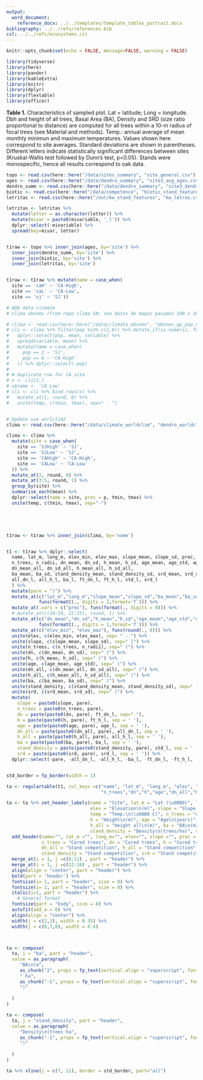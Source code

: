 ```yaml
---
output:
  word_document:
    reference_docx: ../../templates/template_tables_portrait.docx
bibliography: ../../refs/references.bib
csl: ../../refs/ecosystems.csl
---
```


```r
knitr::opts_chunk$set(echo = FALSE, message=FALSE, warning = FALSE)
```

```r
library(tidyverse)
library(here)
library(pander)
library(kableExtra)
library(knitr)
library(dplyr)
library(flextable)
library(officer)
```


**Table 1.** Characteristics of sampled plot. Lat = latitude; Long = longitude. Dbh and height of all trees, Basal Area (BA), Density and SRD (size ratio proportional to distance) are computed for all trees within a 10-m radius of focal trees (see Material and methods). Temp.: annual average of mean monthly minimun and maximum temperatures. Values shown here correspond to site averages. Standard deviations are shown in parentheses. Different letters indicate statistically significant differences between sites (Kruskal-Wallis test followed by Dunn’s test, p<0.05). Stands were monospecific, hence all results correspond to oak data. 



```r
topo <- read.csv(here::here("/data/sites_summary", "site_general.csv"), header = TRUE)
ages <- read.csv(here::here("/data/dendro_summary", "site3_avg_ages.csv"), header = TRUE)
dendro_summ <- read.csv(here::here("/data/dendro_summary", "site3_dendro_summary.csv"), header = TRUE)
biotic <- read.csv(here::here("/data/competence", "biotic_stand_features.csv"), header = TRUE)
letritas <- read.csv(here::here("/out/kw_stand_features", "kw_letras.csv"), header = TRUE)

letritas <- letritas %>% 
  mutate(letter = as.character(letter)) %>% 
  mutate(mivar = paste0(mivariable, '_l')) %>%
  dplyr::select(-mivariable) %>% 
  spread(key=mivar, letter)


t1raw <- topo %>% inner_join(ages, by='site') %>% 
  inner_join(dendro_summ, by='site') %>% 
  inner_join(biotic, by='site') %>% 
  inner_join(letritas, by='site')


t1raw <- t1raw %>% mutate(name = case_when(
  site == 'caH' ~ 'CA-High', 
  site == 'caL' ~ 'CA-Low',
  site == 'sj' ~ 'SJ')) 

# ADD data climate
# clima obsnev (from repo clima SN; son datos de mapas pasados 100 x 100 1960 - 2010)

# clima <- read.csv(here::here("/data/climate_obsnev", "obsnev_qp_pop.csv"), header = TRUE)
# cli <- clima %>% filter(pop %in% c(2,6)) %>% mutate_if(is.numeric, funs(round(., 1))) %>% 
#   dplyr::select(pop, mean, variable) %>% 
#   spread(variable, mean) %>% 
#   mutate(name = case_when(
#     pop == 2 ~ 'SJ',
#     pop == 6 ~ 'CA-High'
#   )) %>% dplyr::select(-pop) 
# 
# # duplicate row for CA site
# x <- cli[2,] 
# x$name <- 'CA-Low'
# cli <- cli %>% bind_rows(x) %>% 
#   mutate_at(1, round, 0) %>% 
#   unite(temp, c(tmin, tmax), sep=" - ") 


# Update use worlclim2 
clima <- read.csv(here::here("/data/climate_worldclim", "dendro_worldclim.csv"), header = TRUE)

clima <- clima %>% 
  mutate(site = case_when(
    site == 'SJHigh' ~ 'SJ', 
    site == 'SJLow' ~ 'SJ',  
    site == 'CAHigh' ~ 'CA-High',
    site == 'CALow' ~ 'CA-Low'
  )) %>% 
  mutate_at(2, round, 0) %>% 
  mutate_at(3:5, round, 1) %>% 
  group_by(site) %>% 
  summarise_each(mean) %>% 
  dplyr::select(name = site, prec = p, tmin, tmax) %>% 
  unite(temp, c(tmin, tmax), sep="-")




        
t1raw <- t1raw %>% inner_join(clima, by='name') 


t1 <- t1raw %>% dplyr::select(
  name, lat_m, long_m, elev_min, elev_max, slope_mean, slope_sd, prec, temp, 
  n_trees, n_radii, dn_mean, dn_sd, h_mean, h_sd, age_mean, age_std, age_l, 
  dn_mean_all, dn_sd_all, h_mean_all, h_sd_all,
  ba_mean, ba_sd, stand_density_mean, stand_density_sd, srd_mean, srd_sd,
  all_dn_l, all_h_l, ba_l, ft_dn_l, ft_h_l, std_l, srd_l
  ) %>% 
  mutate(pare = ")") %>% 
  mutate_at(c("lat_m","long_m","slope_mean","slope_sd","ba_mean","ba_sd","srd_mean","srd_sd"), 
            funs(formatC(., digits = 2,format='f'))) %>%  
  mutate_at(.vars = c("prec"), funs(format(., digits = 0))) %>% 
  # mutate_at(c(10:19, 22:23), round, 1) %>% 
  mutate_at(c("dn_mean","dn_sd","h_mean","h_sd","age_mean","age_std","dn_mean_all","dn_sd_all","h_mean_all","h_sd_all","stand_density_mean","stand_density_sd"),
            funs(formatC(., digits = 1,format='f'))) %>%
  mutate_at(c("elev_min", "elev_max"), funs(round(., 0))) %>% 
  unite(elev, c(elev_min, elev_max), sep= " - ") %>% 
  unite(slope, c(slope_mean, slope_sd), sep=" (") %>% 
  unite(n_trees, c(n_trees, n_radii), sep=" (") %>% 
  unite(dn, c(dn_mean, dn_sd), sep=" (") %>% 
  unite(h, c(h_mean, h_sd), sep=" (") %>% 
  unite(age, c(age_mean, age_std), sep=" (") %>% 
  unite(dn_all, c(dn_mean_all, dn_sd_all), sep=" (") %>% 
  unite(h_all, c(h_mean_all, h_sd_all), sep=" (") %>% 
  unite(ba, c(ba_mean, ba_sd), sep=" (") %>% 
  unite(stand_density, c(stand_density_mean, stand_density_sd), sep=" (") %>% 
  unite(srd, c(srd_mean, srd_sd), sep=" (") %>% 
  mutate(
    slope = paste0(slope, pare),
    n_trees = paste0(n_trees, pare),
    dn = paste(paste0(dn, pare), ft_dn_l, sep=" "),
    h = paste(paste0(h, pare), ft_h_l, sep = ' '),
    age = paste(paste0(age, pare), age_l, sep = ' '),
    dn_all = paste(paste0(dn_all, pare), all_dn_l, sep = ' '),
    h_all = paste(paste0(h_all, pare), all_h_l, sep = ' '),
    ba = paste(paste0(ba, pare), ba_l, sep = ' '),
    stand_density = paste(paste0(stand_density, pare), std_l, sep = ' '),
    srd = paste(paste0(srd, pare), srd_l, sep = ' ')) %>%
  dplyr::select(-pare, -all_dn_l, -all_h_l, -ba_l, -ft_dn_l, -ft_h_l, -std_l, -srd_l, -age_l) 


std_border = fp_border(width = 1)

ta <- regulartable(t1, col_keys =c("name", "lat_m", "long_m", "elev", "slope", "prec", "temp",
                                   "n_trees","dn","h","age","dn_all","h_all","ba","stand_density","srd"))

ta <- ta %>% set_header_labels(name = "Site", lat_m = "Lat (\u00B0)", long_m = "Long (\u00B0)", 
                               elev = "Elevation\n(m)", slope = "Slope (\u00B0)",  prec = "Prec.\n(mm)",
                               temp = "Temp.\n(\u00B0 C)", n_trees = "# trees\n(# cores)", dn = "Dbh (cm)",
                               h = "Height\n(m)", age = "Age\n(years)", dn_all = "Dbh all\n(cm)", 
                               h_all = "Height all\n(m)", ba = "BA\n(m2/ha)", 
                               stand_density = "Density\n(trees/ha)", srd = "SRD") %>% 
  add_header(name="", lat_m ="", long_m="", elev="", slope ="", prec = "", temp = "",
             n_trees = "Cored trees", dn = "Cored trees", h = "Cored trees", age = "Cored trees", 
             dn_all = "Stand competition", h_all = "Stand competition", ba = "Stand competition", 
             stand_density = "Stand competition", srd = "Stand competition", top = TRUE) %>% 
  merge_at(i = 1, j =c(8:11) , part = "header") %>% 
  merge_at(i = 1, j =c(12:16) , part = "header") %>% 
  align(align = "center", part = "header") %>% 
  bold(part = 'header') %>% 
  fontsize(i= 1, part = "header", size = 8) %>% 
  fontsize(i= 2, part = "header", size = 8) %>% 
  italic(i=1, part = "header") %>% 
    # General format 
  fontsize(part = "body", size = 8) %>% 
  autofit(add_w = 0) %>% 
  align(align = "center") %>% 
  width(j = c(2,3), width = 0.35) %>% 
  width(j = c(6,7,8), width = 0.6)



ta <- compose(
  ta, j = "ba", part = "header",
  value = as_paragraph(
     "BA\n(m",  
     as_chunk("2", props = fp_text(vertical.align = "superscript", font.size = 8)),
     " ha", 
     as_chunk("-1", props = fp_text(vertical.align = "superscript", font.size = 8)),
     ")"
     
  )
)

ta <- compose(
  ta, j = "stand_density", part = "header",
  value = as_paragraph(
     "Density\n(trees ha",  
     as_chunk("-1", props = fp_text(vertical.align = "superscript", font.size = 6)),
     ")"
     
  )
)

ta %>% vline(j = c(7, 11), border = std_border, part="all") 



```